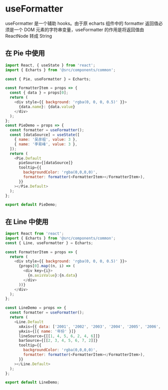 
<Meta title="组件|Echarts" />

# useFormatter

useFormatter 是一个辅助 hooks。由于原 echarts 组件中的 formatter 返回值必须是一个 DOM 元素的字符串变量，useFormatter 的作用是将返回值由 ReactNode 转成 String

<Preview>
  <Story name="useFormatter">
    <div>
      <PieDemo></PieDemo>
      <LineDemo></LineDemo>
    </div>
  </Story>
</Preview>

## 在 Pie 中使用

```javascript
import React, { useState } from 'react';
import { Echarts } from '@src/components/common';

const { Pie, useFormatter } = Echarts;

const FormatterItem = props => {
  const { data } = props[0];
  return (
    <div style={{ background: 'rgba(0, 0, 0, 0.5)' }}>
      {data.name}: {data.value}
    </div>
  );
};
const PieDemo = props => {
  const formatter = useFormatter();
  const [dataSource] = useState([
    { name: '吴彦祖', value: 3 },
    { name: '李易峰', value: 3 },
  ]);
  return (
    <Pie.Default
      pieSource={[dataSource]}
      tooltip={{
        backgroundColor: 'rgba(0,0,0,0)',
        formatter: formatter(<FormatterItem></FormatterItem>),
      }}
    ></Pie.Default>
  );
};

export default PieDemo;
```

## 在 Line 中使用

```javascript
import React from 'react';
import { Echarts } from '@src/components/common';
const { Line, useFormatter } = Echarts;

const FormatterItem = props => {
  return (
    <div style={{ background: 'rgba(0, 0, 0, 0.5)' }}>
      {props[0].map((n, i) => (
        <div key={i}>
          {n.axisValue}:{n.data}
        </div>
      ))}
    </div>
  );
};

const LineDemo = props => {
  const formatter = useFormatter();
  return (
    <Line.Default
      xAxis={{ data: ['2001', '2002', '2003', '2004', '2005', '2006', '2007'] }}
      yAxis={[{ name: '年份' }]}
      lineSource={[[1, 4, 5, 6, 2, 4, 6]]}
      barSource={[[2, 3, 4, 5, 6, 7, 2]]}
      tooltip={{
        backgroundColor: 'rgba(0,0,0,0)',
        formatter: formatter(<FormatterItem></FormatterItem>),
      }}
    ></Line.Default>
  );
};

export default LineDemo;
```
